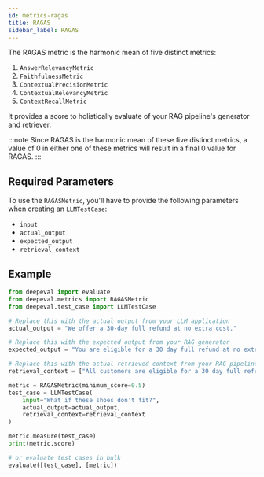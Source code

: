 ```yaml
---
id: metrics-ragas
title: RAGAS
sidebar_label: RAGAS
---
```


The RAGAS metric is the harmonic mean of five distinct metrics:

1. `AnswerRelevancyMetric`
2. `FaithfulnessMetric`
3. `ContextualPrecisionMetric`
4. `ContextualRelevancyMetric`
5. `ContextRecallMetric`

It provides a score to holistically evaluate of your RAG pipeline's generator and retriever.

:::note
Since RAGAS is the harmonic mean of these five distinct metrics, a value of 0 in either one of these metrics will result in a final 0 value for RAGAS.
:::

## Required Parameters

To use the `RAGASMetric`, you'll have to provide the following parameters when creating an `LLMTestCase`:

- `input`
- `actual_output`
- `expected_output`
- `retrieval_context`

## Example

```python
from deepeval import evaluate
from deepeval.metrics import RAGASMetric
from deepeval.test_case import LLMTestCase

# Replace this with the actual output from your LLM application
actual_output = "We offer a 30-day full refund at no extra cost."

# Replace this with the expected output from your RAG generator
expected_output = "You are eligible for a 30 day full refund at no extra cost."

# Replace this with the actual retrieved context from your RAG pipeline
retrieval_context = ["All customers are eligible for a 30 day full refund at no extra cost."]

metric = RAGASMetric(minimum_score=0.5)
test_case = LLMTestCase(
    input="What if these shoes don't fit?",
    actual_output=actual_output,
    retrieval_context=retrieval_context
)

metric.measure(test_case)
print(metric.score)

# or evaluate test cases in bulk
evaluate([test_case], [metric])
```

